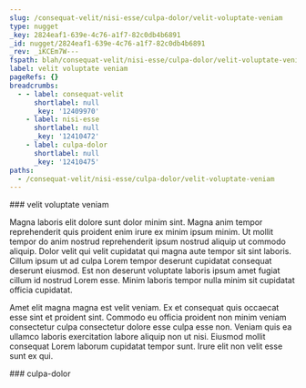 ```yaml
---
slug: /consequat-velit/nisi-esse/culpa-dolor/velit-voluptate-veniam
type: nugget
_key: 2824eaf1-639e-4c76-a1f7-82c0db4b6891
_id: nugget/2824eaf1-639e-4c76-a1f7-82c0db4b6891
_rev: _iKCEm7W---
fspath: blah/consequat-velit/nisi-esse/culpa-dolor/velit-voluptate-veniam.md
label: velit voluptate veniam
pageRefs: {}
breadcrumbs:
  - - label: consequat-velit
      shortlabel: null
      _key: '12409970'
    - label: nisi-esse
      shortlabel: null
      _key: '12410472'
    - label: culpa-dolor
      shortlabel: null
      _key: '12410475'
paths:
  - /consequat-velit/nisi-esse/culpa-dolor/velit-voluptate-veniam
---
```


<NuggetArea>
<Nugget slug="/consequat-velit/nisi-esse/culpa-dolor/velit-voluptate-veniam" type="nugget" _key="2824eaf1-639e-4c76-a1f7-82c0db4b6891" _id="nugget/2824eaf1-639e-4c76-a1f7-82c0db4b6891" _rev="_iKCEm7W---" fspath="blah/consequat-velit/nisi-esse/culpa-dolor/velit-voluptate-veniam.md" label="velit voluptate veniam" paths="/consequat-velit/nisi-esse/culpa-dolor/velit-voluptate-veniam">
<NuggetBody>
### velit voluptate veniam

Magna laboris elit dolore sunt dolor minim sint. Magna anim tempor reprehenderit quis proident enim irure ex minim ipsum minim. Ut mollit tempor do anim nostrud reprehenderit ipsum nostrud aliquip ut commodo aliquip. Dolor velit qui velit cupidatat qui magna aute tempor sit sint laboris. Cillum ipsum ut ad culpa Lorem tempor deserunt cupidatat consequat deserunt eiusmod. Est non deserunt voluptate laboris ipsum amet fugiat cillum id nostrud Lorem esse. Minim laboris tempor nulla minim sit cupidatat officia cupidatat.

Amet elit magna magna est velit veniam. Ex et consequat quis occaecat esse sint et proident sint. Commodo eu officia proident non minim veniam consectetur culpa consectetur dolore esse culpa esse non. Veniam quis ea ullamco laboris exercitation labore aliquip non ut nisi. Eiusmod mollit consequat Lorem laborum cupidatat tempor sunt. Irure elit non velit esse sunt ex qui.

</NuggetBody>
<Breadcrumbs>
<Crumbs>
<Crumb _key="12409970" label="consequat-velit" /><Crumb _key="12410472" label="nisi-esse" /><Crumb _key="12410475" label="culpa-dolor" />
</Crumbs>
</Breadcrumbs>
</Nugget>

<NuggetsInbound>
</NuggetsInbound>
<NuggetsOutbound>
</NuggetsOutbound>
</NuggetArea>
<PassagesInbound>
<Passage direction="inbound" type="passage" _key="12410475" _id="passage/12410475" _rev="_iKCEm7S---" label="culpa-dolor" passage="culpa-dolor" fspath="blah/consequat-velit/nisi-esse/culpa-dolor" paths="/consequat-velit/nisi-esse/culpa-dolor" slug="/consequat-velit/nisi-esse/culpa-dolor">
<NuggetBody>
### culpa-dolor

</NuggetBody>
<Breadcrumbs>
<Crumbs>
<Crumb _key="12409970" label="consequat-velit" /><Crumb _key="12410472" label="nisi-esse" />
</Crumbs>
</Breadcrumbs>
</Passage>

</PassagesInbound>
<PassagesOutbound>
</PassagesOutbound>